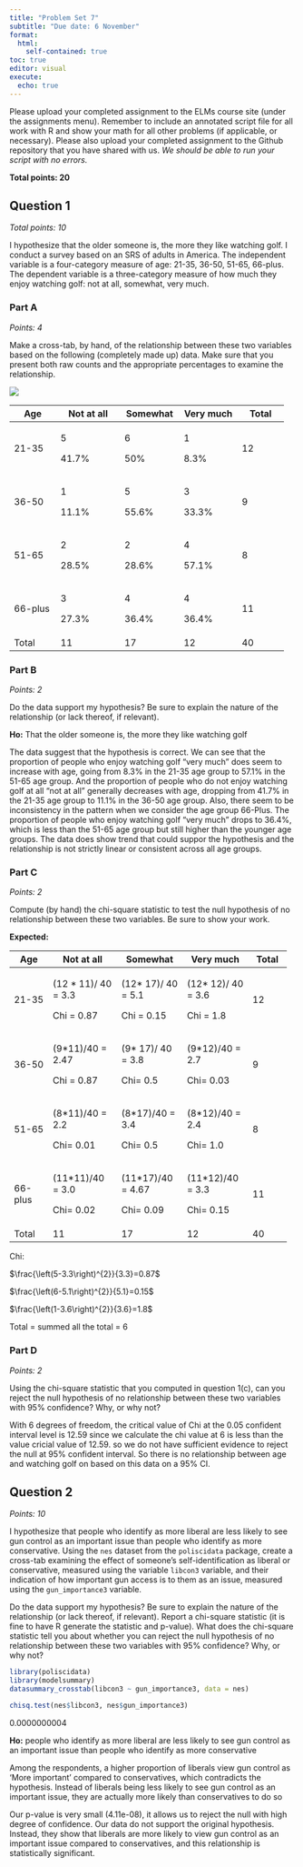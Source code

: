 ```yaml
---
title: "Problem Set 7"
subtitle: "Due date: 6 November"
format: 
  html:
    self-contained: true
toc: true
editor: visual
execute: 
  echo: true
---
```


Please upload your completed assignment to the ELMs course site (under the assignments menu). Remember to include an annotated script file for all work with R and show your math for all other problems (if applicable, or necessary). Please also upload your completed assignment to the Github repository that you have shared with us. *We should be able to run your script with no errors.*

**Total points: 20**

## Question 1

*Total points: 10*

I hypothesize that the older someone is, the more they like watching golf. I conduct a survey based on an SRS of adults in America. The independent variable is a four-category measure of age: 21-35, 36-50, 51-65, 66-plus. The dependent variable is a three-category measure of how much they enjoy watching golf: not at all, somewhat, very much.

### Part A

*Points: 4*

Make a cross-tab, by hand, of the relationship between these two variables based on the following (completely made up) data. Make sure that you present both raw counts and the appropriate percentages to examine the relationship.

![](img/PS7.png)

+------------+----------------+--------------+---------------+------------+
| **Age**    | **Not at all** | **Somewhat** | **Very much** | **Total**  |
+============+================+==============+===============+============+
| 21-35      | 5              | 6            | 1             | 12         |
|            |                |              |               |            |
|            | 41.7%          | 50%          | 8.3%          |            |
+------------+----------------+--------------+---------------+------------+
| 36-50      | 1              | 5            | 3             | 9          |
|            |                |              |               |            |
|            | 11.1%          | 55.6%        | 33.3%         |            |
+------------+----------------+--------------+---------------+------------+
| 51-65      | 2              | 2            | 4             | 8          |
|            |                |              |               |            |
|            | 28.5%          | 28.6%        | 57.1%         |            |
+------------+----------------+--------------+---------------+------------+
| 66-plus    | 3              | 4            | 4             | 11         |
|            |                |              |               |            |
|            | 27.3%          | 36.4%        | 36.4%         |            |
+------------+----------------+--------------+---------------+------------+
| Total      | 11             | 17           | 12            | 40         |
+------------+----------------+--------------+---------------+------------+

### Part B

*Points: 2*

Do the data support my hypothesis? Be sure to explain the nature of the relationship (or lack thereof, if relevant).

**Ho:** That the older someone is, the more they like watching golf

The data suggest that the hypothesis is correct. We can see that the proportion of people who enjoy watching golf "very much" does seem to increase with age, going from 8.3% in the 21-35 age group to 57.1% in the 51-65 age group. And the proportion of people who do not enjoy watching golf at all "not at all" generally decreases with age, dropping from 41.7% in the 21-35 age group to 11.1% in the 36-50 age group. Also, there seem to be inconsistency in the pattern when we consider the age group 66-Plus. The proportion of people who enjoy watching golf "very much" drops to 36.4%, which is less than the 51-65 age group but still higher than the younger age groups. The data does show trend that could suppor the hypothesis and the relationship is not strictly linear or consistent across all age groups.\

### Part C

*Points: 2*

Compute (by hand) the chi-square statistic to test the null hypothesis of no relationship between these two variables. Be sure to show your work.

**Expected:**

+------------+----------------------+---------------------+---------------------+------------+
| **Age**    | **Not at all**       | **Somewhat**        | **Very much**       | **Total**  |
+============+======================+=====================+=====================+============+
| 21-35      | (12 \* 11)/ 40 = 3.3 | (12\* 17)/ 40 = 5.1 | (12\* 12)/ 40 = 3.6 | 12         |
|            |                      |                     |                     |            |
|            | Chi = 0.87           | Chi = 0.15          | Chi = 1.8           |            |
+------------+----------------------+---------------------+---------------------+------------+
| 36-50      | (9\*11)/40 = 2.47    | (9\* 17)/ 40 = 3.8  | (9\*12)/40 = 2.7    | 9          |
|            |                      |                     |                     |            |
|            | Chi = 0.87           | Chi= 0.5            | Chi= 0.03           |            |
+------------+----------------------+---------------------+---------------------+------------+
| 51-65      | (8\*11)/40 = 2.2     | (8\*17)/40 = 3.4    | (8\*12)/40 = 2.4    | 8          |
|            |                      |                     |                     |            |
|            | Chi= 0.01            | Chi= 0.5            | Chi= 1.0            |            |
+------------+----------------------+---------------------+---------------------+------------+
| 66-plus    | (11\*11)/40 = 3.0    | (11\*17)/40 = 4.67  | (11\*12)/40 = 3.3   | 11         |
|            |                      |                     |                     |            |
|            | Chi= 0.02            | Chi= 0.09           | Chi= 0.15           |            |
+------------+----------------------+---------------------+---------------------+------------+
| Total      | 11                   | 17                  | 12                  | 40         |
+------------+----------------------+---------------------+---------------------+------------+

Chi:

$\frac{\left(5-3.3\right)^{2}}{3.3}=0.87$

$\frac{\left(6-5.1\right)^{2}}{5.1}=0.15$

$\frac{\left(1-3.6\right)^{2}}{3.6}=1.8$

Total = summed all the total = 6

### Part D

*Points: 2*

Using the chi-square statistic that you computed in question 1(c), can you reject the null hypothesis of no relationship between these two variables with 95% confidence? Why, or why not?

With 6 degrees of freedom, the critical value of Chi at the 0.05 confident interval level is 12.59 since we calculate the chi value at 6 is less than the value cricial value of 12.59. so we do not have sufficient evidence to reject the null at 95% confident interval. So there is no relationship between age and watching golf on based on this data on a 95% CI.

## Question 2

*Points: 10*

I hypothesize that people who identify as more liberal are less likely to see gun control as an important issue than people who identify as more conservative. Using the `nes` dataset from the `poliscidata` package, create a cross-tab examining the effect of someone's self-identification as liberal or conservative, measured using the variable `libcon3` variable, and their indication of how important gun access is to them as an issue, measured using the `gun_importance3` variable.

Do the data support my hypothesis? Be sure to explain the nature of the relationship (or lack thereof, if relevant). Report a chi-square statistic (it is fine to have R generate the statistic and p-value). What does the chi-square statistic tell you about whether you can reject the null hypothesis of no relationship between these two variables with 95% confidence? Why, or why not?

```r
library(poliscidata)
library(modelsummary)
datasummary_crosstab(libcon3 ~ gun_importance3, data = nes)
```

```r
chisq.test(nes$libcon3, nes$gun_importance3)
```

0.0000000004

**Ho:** people who identify as more liberal are less likely to see gun control as an important issue than people who identify as more conservative

Among the respondents, a higher proportion of liberals view gun control as 'More important' compared to conservatives, which contradicts the hypothesis. Instead of liberals being less likely to see gun control as an important issue, they are actually more likely than conservatives to do so

Our p-value is very small (4.11e-08), it allows us to reject the null with high degree of confidence. Our data do not support the original hypothesis. Instead, they show that liberals are more likely to view gun control as an important issue compared to conservatives, and this relationship is statistically significant.
